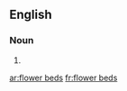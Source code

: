 ==English==

===Noun===
{{head|en|plural}}

# {{plural of|flower bed|lang=en}}

[[ar:flower beds]]
[[fr:flower beds]]